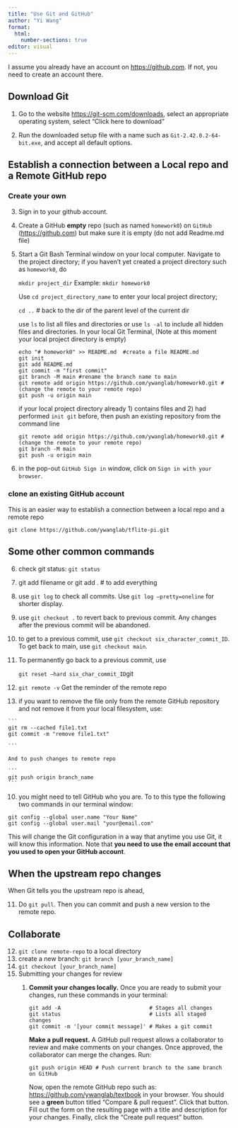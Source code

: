 ```yaml
---
title: "Use Git and GitHub"
author: "Yi Wang"
format: 
  html:
    number-sections: true
editor: visual
---
```


I assume you already have an account on <https://github.com>. If not, you need to create an account there.

## Download Git

1.  Go to the website <https://git-scm.com/downloads>, select an appropriate operating system, select "Click here to download"

2.  Run the downloaded setup file with a name such as `Git-2.42.0.2-64-bit.exe`, and accept all default options.

## Establish a connection between a Local repo and a Remote GitHub repo

### Create your own

3.  Sign in to your github account.

4.  Create a GitHub **empty** repo (such as named `homework0`) on `GitHub` (<https://github.com>) but make sure it is empty (do not add Readme.md file)

5.  Start a Git Bash Terminal window on your local computer. Navigate to the project directory; if you haven't yet created a project directory such as `homework0`, do

    `mkdir project_dir` Example: `mkdir homework0`

    Use `cd project_directory_name` to enter your local project directory;

    `cd ..` \# back to the dir of the parent level of the current dir

    use `ls` to list all files and directories or use `ls -al` to include all hidden files and directories. In your local Git Terminal, (Note at this moment your local project directory is empty)

    ```         
    echo "# homework0" >> README.md  #create a file README.md
    git init
    git add README.md
    git commit -m "first commit"
    git branch -M main #rename the branch name to main
    git remote add origin https://github.com/ywanglab/homework0.git #(change the remote to your remote repo)
    git push -u origin main
    ```

    if your local project directory already 1) contains files and 2) had performed `init git` before, then push an existing repository from the command line

    ```         
    git remote add origin https://github.com/ywanglab/homework0.git #(change the remote to your remote repo)
    git branch -M main
    git push -u origin main
    ```

6.  in the pop-out `GitHub Sign in` window, click on `Sign in with your browser`.

### clone an existing GitHub account

This is an easier way to establish a connection between a local repo and a remote repo

`git clone https://github.com/ywanglab/tflite-pi.git`

## Some other common commands

6.  check git status: `git status`

7.  git add filename or git add . \# to add everything

8.  use `git log` to check all commits. Use `git log –pretty=oneline` for shorter display.

9.  use `git checkout .` to revert back to previous commit. Any changes after the previous commit will be abandoned.

10. to get to a previous commit, use `git checkout six_character_commit_ID`. To get back to main, use `git checkout main`.

11. To permanently go back to a previous commit, use

    `git reset –hard six_char_commit_ID`git

12. `git remote -v` Get the reminder of the remote repo

13. if you want to remove the file only from the remote GitHub repository and not remove it from your local filesystem, use:

````         
```         
git rm --cached file1.txt 
git commit -m "remove file1.txt" 

```

And to push changes to remote repo

```         
git push origin branch_name
```
````

10. you might need to tell GitHub who you are. To to this type the following two commands in our terminal window:

```         
git config --global user.name "Your Name" 
git config --global user.mail "your@email.com"
```

This will change the Git configuration in a way that anytime you use Git, it will know this information. Note that **you need to use the email account that you used to open your GitHub account**.

## When the upstream repo changes

When Git tells you the upstream repo is ahead,

11. Do `git pull`. Then you can commit and push a new version to the remote repo.

## Collaborate

12. `git clone remote-repo` to a local directory
13. create a new branch: `git branch [your_branch_name]`
14. `git checkout [your_branch_name]`
15. Submitting your changes for review
    1.  **Commit your changes locally.** Once you are ready to submit your changes, run these commands in your terminal:

        ```         
        git add -A                            # Stages all changes 
        git status                            # Lists all staged changes 
        git commit -m '[your commit message]' # Makes a git commit
        ```

        **Make a pull request.** A GitHub pull request allows a collaborator to review and make comments on your changes. Once approved, the collaborator can merge the changes. Run:

        ```         
        git push origin HEAD # Push current branch to the same branch on GitHub
        ```

        Now, open the remote GitHub repo such as: [https://github.com/ywanglab/textbook](https://github.com/DS-100/textbook) in your browser. You should see a **green** button titled "Compare & pull request". Click that button. Fill out the form on the resulting page with a title and description for your changes. Finally, click the "Create pull request" button.
